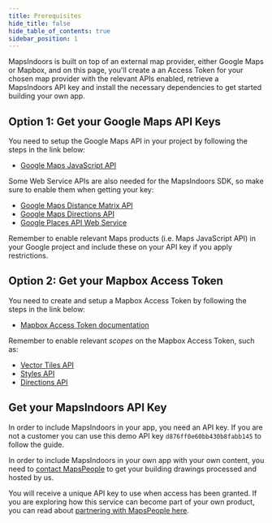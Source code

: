 ```yaml
---
title: Prerequisites
hide_title: false
hide_table_of_contents: true
sidebar_position: 1
---
```


MapsIndoors is built on top of an external map provider, either Google Maps or Mapbox, and on this page, you'll create a an Access Token for your chosen map provider with the relevant APIs enabled, retrieve a MapsIndoors API key and install the necessary dependencies to get started building your own app.

## Option 1: Get your Google Maps API Keys

You need to setup the Google Maps API in your project by following the steps in the link below:

* [Google Maps JavaScript API](https://developers.google.com/maps/documentation/javascript/get-api-key)

Some Web Service APIs are also needed for the MapsIndoors SDK, so make sure to enable them when getting your key:

* [Google Maps Distance Matrix API](https://developers.google.com/maps/documentation/distance-matrix/start)
* [Google Maps Directions API](https://developers.google.com/maps/documentation/directions/start)
* [Google Places API Web Service](https://developers.google.com/places/web-service/intro)

Remember to enable relevant Maps products (i.e. Maps JavaScript API) in your Google project and include these on your API key if you apply restrictions.

## Option 2: Get your Mapbox Access Token

You need to create and setup a Mapbox Access Token by following the steps in the link below:

* [Mapbox Access Token documentation](https://docs.mapbox.com/help/getting-started/access-tokens/)

Remember to enable relevant *scopes* on the Mapbox Access Token, such as:

* [Vector Tiles API](https://docs.mapbox.com/api/maps/vector-tiles/)
* [Styles API](https://docs.mapbox.com/api/maps/styles/)
* [Directions API](https://docs.mapbox.com/api/navigation/directions/)

## Get your MapsIndoors API Key

In order to include MapsIndoors in your app, you need an API key. If you are not a customer you can use this demo API key `d876ff0e60bb430b8fabb145` to follow the guide.

In order to include MapsIndoors in your own app with your own content, you need to [contact MapsPeople](https://resources.mapspeople.com/contact-us) to get your building drawings processed and hosted by us.

You will receive a unique API key to use when access has been granted. If you are exploring how this service can become part of your own product, you can read about [partnering with MapsPeople here](https://www.mapspeople.com/become-a-partner).
